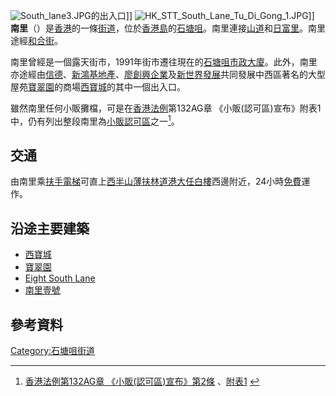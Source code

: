 {{Infobox Hong Kong Road
|中文街道名稱='''南里'''
|英文街道名稱='''South Lane'''
|圖片=File:South Lane 201603.jpg
|圖片說明=南里近[[Eight_South_Lane|Eight South Lane]] (2016年)
|所在地區=[[中西區_(香港)|中西區]][[石塘咀|石塘咀]]
|起點=[[日富里|日富里]]
|終點=[[山道|山道]]
}}

[[File:South_lane3.JPG|thumb]]的出入口]]
[[File:HK_STT_South_Lane_Tu_Di_Gong_1.JPG|thumb]]]]
{{Commonscat|South Lane}}
'''南里'''（{{lang-en|South Lane}}）是[[香港|香港]]的一條[[街道|街道]]，位於[[香港島|香港島]]的[[石塘咀|石塘咀]]。南里連接[[山道|山道]]和[[日富里|日富里]]。南里途經[[和合街|和合街]]。

南里曾經是一個露天街市，1991年街市遷往現在的[[石塘咀市政大廈|石塘咀市政大廈]]。此外，南里亦途經由[[信德|信德]]、[[新鴻基地產|新鴻基地產]]、[[廖創興企業|廖創興企業]]及[[新世界發展|新世界發展]]共同發展中西區著名的大型屋苑[[寶翠園|寶翠園]]的商場[[西寶城|西寶城]]的其中一個出入口。

雖然南里{{cn|已無}}任何小販攤檔，可是在[[香港法例|香港法例]]第132AG章 《小販(認可區)宣布》附表1中，仍有列出整段南里為[[小販認可區|小販認可區]]之一<ref>[http://www.legislation.gov.hk/blis_ind.nsf/6033a8cc1f220686482564840019d2f2/61c10d1d94634893482565720014b951?OpenDocument 香港法例第132AG章 《小販(認可區)宣布》第2條] {{Wayback|url=http://www.legislation.gov.hk/blis_ind.nsf/6033a8cc1f220686482564840019d2f2/61c10d1d94634893482565720014b951?OpenDocument |date=20150712145332 }}、[http://www.legislation.gov.hk/blis_ind.nsf/6033a8cc1f220686482564840019d2f2/424e2fb00a6baa9e482565720014b954?OpenDocument 附表1] {{Wayback|url=http://www.legislation.gov.hk/blis_ind.nsf/6033a8cc1f220686482564840019d2f2/424e2fb00a6baa9e482565720014b954?OpenDocument |date=20150712152114 }}</ref>。

==交通==
由南里乘[[扶手電梯|扶手電梯]]可直上[[半山區|西半山]][[薄扶林道|薄扶林道]][[港大|港大]][[任白樓|任白樓]]西邊附近，24小時[[免費|免費]]運作。

==沿途主要建築==
*[[西寶城|西寶城]]
*[[寶翠園|寶翠園]]
*[[Eight_South_Lane|Eight South Lane]]
*[[南里壹號|南里壹號]]

==參考資料==
<references/>

{{HK-road-stub}}


[[Category:石塘咀街道|Category:石塘咀街道]]